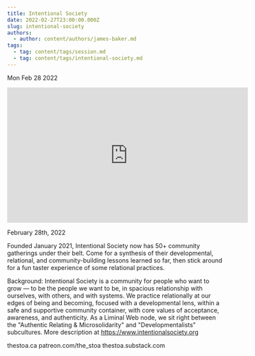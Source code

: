 ```yaml
---
title: Intentional Society
date: 2022-02-27T23:00:00.000Z
slug: intentional-society
authors:
  - author: content/authors/james-baker.md
tags:
  - tag: content/tags/session.md
  - tag: content/tags/intentional-society.md
---
```






Mon Feb 28 2022

<iframe width="560" height="315" src="https://www.youtube.com/embed/xaieyI-4TPo" title="Intentional Society w/ James Baker" frameborder="0" allow="accelerometer; autoplay; clipboard-write; encrypted-media; gyroscope; picture-in-picture" allowfullscreen ></iframe>

February 28th, 2022

Founded January 2021, Intentional Society now has 50+ community gatherings under their belt. Come for a synthesis of their developmental, relational, and community-building lessons learned so far, then stick around for a fun taster experience of some relational practices.

Background: Intentional Society is a community for people who want to grow — to be the people we want to be, in spacious relationship with ourselves, with others, and with systems. We practice relationally at our edges of being and becoming, focused with a developmental lens, within a safe and supportive community container, with core values of acceptance, awareness, and authenticity. As a Liminal Web node, we sit right between the "Authentic Relating & Microsolidarity" and "Developmentalists" subcultures. More description at https://www.intentionalsociety.org

thestoa.ca
patreon.com/the_stoa
thestoa.substack.com


